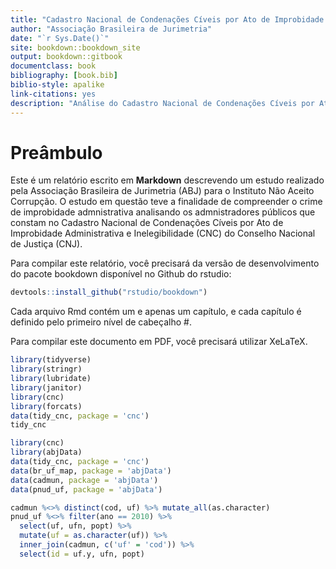 ```yaml
--- 
title: "Cadastro Nacional de Condenações Cíveis por Ato de Improbidade Administrativa e Inelegibilidade"
author: "Associação Brasileira de Jurimetria"
date: "`r Sys.Date()`"
site: bookdown::bookdown_site
output: bookdown::gitbook
documentclass: book
bibliography: [book.bib]
biblio-style: apalike
link-citations: yes
description: "Análise do Cadastro Nacional de Condenações Cíveis por Ato de Improbidade Administrativa e Inelegibilidade."
---
```


# Preâmbulo

Este é um relatório escrito em **Markdown** descrevendo um estudo realizado pela Associação Brasileira de Jurimetria (ABJ) para o Instituto Não Aceito Corrupção. O estudo em questão teve a finalidade de compreender o crime de improbidade admnistrativa analisando os admnistradores públicos que constam no Cadastro Nacional de Condenações Cíveis por Ato de Improbidade Administrativa e Inelegibilidade (CNC) do Conselho Nacional de Justiça (CNJ).

Para compilar este relatório, você precisará da versão de desenvolvimento do pacote bookdown disponível no Github do rstudio:

```r
devtools::install_github("rstudio/bookdown")
```

Cada arquivo Rmd contém um e apenas um capítulo, e cada capítulo é definido pelo primeiro nível de cabeçalho #.

Para compilar este documento em PDF, você precisará utilizar XeLaTeX.

```r
library(tidyverse)
library(stringr)
library(lubridate)
library(janitor)
library(cnc)
library(forcats)
data(tidy_cnc, package = 'cnc')
tidy_cnc
```

```r
library(cnc)
library(abjData)
data(tidy_cnc, package = 'cnc')
data(br_uf_map, package = 'abjData')
data(cadmun, package = 'abjData')
data(pnud_uf, package = 'abjData')

cadmun %<>% distinct(cod, uf) %>% mutate_all(as.character)
pnud_uf %<>% filter(ano == 2010) %>% 
  select(uf, ufn, popt) %>% 
  mutate(uf = as.character(uf)) %>% 
  inner_join(cadmun, c('uf' = 'cod')) %>% 
  select(id = uf.y, ufn, popt)
```

